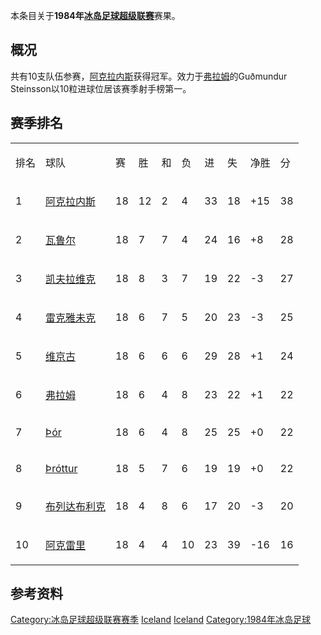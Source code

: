 本条目关于'''1984年[[冰岛足球超级联赛|冰岛足球超级联赛]]'''赛果。

==概况==
共有10支队伍参赛，[[阿克拉内斯竞技俱乐部|阿克拉内斯]]获得冠军。效力于[[弗拉姆足球俱乐部|弗拉姆]]的Guðmundur Steinsson以10粒进球位居该赛季射手榜第一。

==赛季排名==
{| class="wikitable" style="text-align: center;"
|排名||球队||赛||胜||和||负||进||失||净胜||分
|-
|1||[[阿克拉内斯竞技俱乐部|阿克拉内斯]]||18||12||2||4||33||18||+15||38
|-
|2||[[瓦鲁尔足球俱乐部|瓦鲁尔]]||18||7||7||4||24||16||+8||28
|-
|3||[[凯夫拉维克足球俱乐部|凯夫拉维克]]||18||8||3||7||19||22||-3||27
|-
|4||[[雷克雅未克足球俱乐部|雷克雅未克]]||18||6||7||5||20||23||-3||25
|-
|5||[[维京古雷克雅维克足球会|维京古]]||18||6||6||6||29||28||+1||24
|-
|6||[[弗拉姆足球俱乐部|弗拉姆]]||18||6||4||8||23||22||+1||22
|-
|7||[[Þór_Akureyri|Þór]]||18||6||4||8||25||25||+0||22
|-
|8||[[Knattspyrnufélagið_Þróttur|Þróttur]]||18||5||7||6||19||19||+0||22
|-
|9||[[布列达布利克竞技俱乐部|布列达布利克]]||18||4||8||6||17||20||-3||20
|-
|10||[[阿克雷里竞技俱乐部|阿克雷里]]||18||4||4||10||23||39||-16||16
|}

==参考资料==
{{冰岛足球超级联赛赛季}}
{{1983–84 in European football (UEFA)}}
{{1984–85 in European football (UEFA)}}


[[Category:冰岛足球超级联赛赛季|Category:冰岛足球超级联赛赛季]]
[[Category:1984年至1985年本土足球联赛|Iceland]] 
[[Category:1983年至1984年本土足球联赛|Iceland]] 
[[Category:1984年冰岛足球|Category:1984年冰岛足球]]